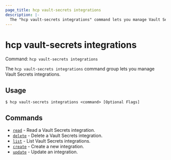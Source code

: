 ```yaml
---
page_title: hcp vault-secrets integrations
description: |-
  The "hcp vault-secrets integrations" command lets you manage Vault Secrets integrations.
---
```


# hcp vault-secrets integrations

Command: `hcp vault-secrets integrations` 

The `hcp vault-secrets integrations` command group lets you manage Vault
Secrets integrations.

## Usage

```shell-session
$ hcp vault-secrets integrations <command> [Optional Flags]
```

## Commands

- [`read`](/hcp/docs/cli/commands/vault-secrets/integrations/read) - Read a Vault Secrets integration.
- [`delete`](/hcp/docs/cli/commands/vault-secrets/integrations/delete) - Delete a Vault Secrets integration.
- [`list`](/hcp/docs/cli/commands/vault-secrets/integrations/list) - List Vault Secrets integrations.
- [`create`](/hcp/docs/cli/commands/vault-secrets/integrations/create) - Create a new integration.
- [`update`](/hcp/docs/cli/commands/vault-secrets/integrations/update) - Update an integration.


